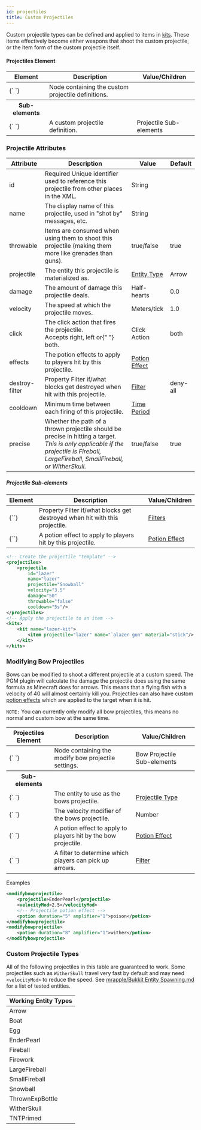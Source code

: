 ```yaml
---
id: projectiles
title: Custom Projectiles
---
```


Custom projectile types can be defined and applied to items in [kits](/docs/modules/gear/kits).
These items effectively become either weapons that shoot the custom projectile,
or the item form of the custom projectile itself.

#### Projectiles Element

<div className="table-container">
  <table>
    <thead>
      <tr>
        <th>Element</th>
        <th>Description</th>
        <th>Value/Children</th>
      </tr>
    </thead>
    <tbody>
      <tr>
        <td>
          <label>{`<projectiles> </projectiles>`}</label>
        </td>
        <td>Node containing the custom projectile definitions.</td>
        <td />
      </tr>
      <tr>
        <th>Sub-elements</th>
        <th />
        <th />
      </tr>
      <tr>
        <td>
          <label>{`<projectile> </projectile>`}</label>
        </td>
        <td>A custom projectile definition.</td>
        <td>
          <span className="badge badge--secondary">
            Projectile Sub-elements
          </span>
        </td>
      </tr>
    </tbody>
  </table>
</div>

### Projectile Attributes

<div className="table-container">
  <table>
    <thead>
      <tr>
        <th style={{ minWidth: "150px" }}>Attribute</th>
        <th>Description</th>
        <th style={{ minWidth: "100px" }}>Value</th>
        <th style={{ minWidth: "100px" }}>Default</th>
      </tr>
    </thead>
    <tbody>
      <tr>
        <td>
          <label>id</label>
        </td>
        <td>
          <span className="badge badge--danger">Required</span>
          Unique identifier used to reference this projectile from other places in the XML.
        </td>
        <td>
          <span className="badge badge--primary">String</span>
        </td>
        <td></td>
      </tr>
      <tr>
        <td>
          <label>name</label>
        </td>
        <td>
          The display name of this projectile, used in "shot by" messages, etc.
        </td>
        <td>
          <span className="badge badge--primary">String</span>
        </td>
        <td></td>
      </tr>
      <tr>
        <td>
          <label>throwable</label>
        </td>
        <td>
          Items are consumed when using them to shoot this projectile (making
          them more like grenades than guns).
        </td>
        <td>
          <span className="badge badge--primary">true/false</span>
        </td>
        <td>true</td>
      </tr>
      <tr>
        <td>
          <label>projectile</label>
        </td>
        <td>The entity this projectile is materialized as.</td>
        <td>
          <a href="/docs/reference/entities/entity-types">Entity Type</a>
        </td>
        <td>
          <span className="badge badge--secondary">Arrow</span>
        </td>
      </tr>
      <tr>
        <td>
          <label>damage</label>
        </td>
        <td>The amount of damage this projectile deals.</td>
        <td>
          <span className="badge badge--primary">Half-hearts</span>
        </td>
        <td>0.0</td>
      </tr>
      <tr>
        <td>
          <label>velocity</label>
        </td>
        <td>The speed at which the projectile moves.</td>
        <td>
          <span className="badge badge--primary">Meters/tick</span>
        </td>
        <td>1.0</td>
      </tr>
      <tr>
        <td>
          <label>click</label>
        </td>
        <td>
          The click action that fires the projectile.
          <br />
          Accepts <label>right</label>, <label>left</label> or{" "}
          <label>both</label>.
        </td>
        <td>
          <span className="badge badge--primary">Click Action</span>
        </td>
        <td>
          <label>both</label>
        </td>
      </tr>
      <tr>
        <td>
          <label>effects</label>
        </td>
        <td>The potion effects to apply to players hit by this projectile.</td>
        <td>
          <a href="/docs/modules/gear/potions">Potion Effect</a>
        </td>
        <td></td>
      </tr>
      <tr>
        <td>
          <label>destroy-filter</label>
        </td>
        <td>
          <span
            className="badge badge--secondary"
            title="Can be this attribute or a sub-element."
          >
            Property
          </span>
          Filter if/what blocks get destroyed when hit with this projectile.
        </td>
        <td>
          <a href="/docs/modules/mechanics/filters">Filter</a>
        </td>
        <td>
          <label>deny-all</label>
        </td>
      </tr>
      <tr>
        <td>
          <label>cooldown</label>
        </td>
        <td>Minimum time between each firing of this projectile.</td>
        <td>
          <a href="/docs/reference/misc/time-periods">Time Period</a>
        </td>
        <td></td>
      </tr>
      <tr>
        <td>
          <label>precise</label>
        </td>
        <td>
          Whether the path of a thrown projectile should be precise in hitting a target.
          <br />
          <em>
            This is only applicable if the projectile is <label>Fireball</label>, <label>LargeFireball</label>, <label>SmallFireball</label>, or <label>WitherSkull</label>.
          </em>
        </td>
        <td>
          <span className="badge badge--primary">true/false</span>
        </td>
        <td>true</td>
      </tr>
    </tbody>
  </table>
</div>

##### Projectile Sub-elements

<div className="table-container">
  <table>
    <thead>
      <tr>
        <th>Element</th>
        <th>Description</th>
        <th>Value/Children</th>
      </tr>
    </thead>
    <tbody>
      <tr>
        <td>
          <label>{`<destroy-filter>`}</label>
        </td>
        <td>
          <span
            className="badge badge--secondary"
            title="Can be this sub-element or an attribute."
          >
            Property
          </span>
          Filter if/what blocks get destroyed when hit with this projectile.
        </td>
        <td>
          <a href="/docs/modules/mechanics/filters">Filters</a>
        </td>
      </tr>
      <tr>
        <td>
          <label>{`<effect>`}</label>
        </td>
        <td>A potion effect to apply to players hit by this projectile.</td>
        <td>
          <a href="/docs/modules/gear/potions">Potion Effect</a>
        </td>
      </tr>
    </tbody>
  </table>
</div>

```xml
<!-- Create the projectile "template" -->
<projectiles>
    <projectile
        id="lazer"
        name="lazer"
        projectile="Snowball"
        velocity="3.5"
        damage="50"
        throwable="false"
        cooldown="5s"/>
</projectiles>
<!-- Apply the projectile to an item -->
<kits>
    <kit name="lazer-kit">
        <item projectile="lazer" name="`alazer gun" material="stick"/>
    </kit>
</kits>
```

### Modifying Bow Projectiles

Bows can be modified to shoot a different projectile at a custom speed.
The PGM plugin will calculate the damage the projectile does using the same formula as Minecraft does for arrows.
This means that a flying fish with a velocity of 40 will almost certainly kill you.
Projectiles can also have custom [potion effects](/docs/modules/gear/potions) which are applied to the target when it is hit.

`NOTE:` You can currently only modify all bow projectiles, this means no normal and custom bow at the same time.

<div className="table-container">
  <table>
    <thead>
      <tr>
        <th>Projectiles Element</th>
        <th>Description</th>
        <th>Value/Children</th>
      </tr>
    </thead>
    <tbody>
      <tr>
        <td>
          <label>{`<modifybowprojectile> </...>`}</label>
        </td>
        <td>Node containing the modify bow projectile settings.</td>
        <td>
          <span className="badge badge--secondary">
            Bow Projectile Sub-elements
          </span>
        </td>
      </tr>
      <tr>
        <th>Sub-elements</th>
        <th />
        <th />
      </tr>
      <tr>
        <td>
          <label>{`<projectile> </projectile>`}</label>
        </td>
        <td>The entity to use as the bows projectile.</td>
        <td>
          <a href="/docs/modules/gear/projectiles#custom-projectile-types">
            Projectile Type
          </a>
        </td>
      </tr>
      <tr>
        <td>
          <label>{`<velocityMod> </velocityMod>`}</label>
        </td>
        <td>The velocity modifier of the bows projectile.</td>
        <td>
          <span className="badge badge--primary">Number</span>
        </td>
      </tr>
      <tr>
        <td>
          <label>{`<potion> </potion>`}</label>
        </td>
        <td>A potion effect to apply to players hit by the bow projectile.</td>
        <td>
          <a href="/docs/modules/gear/potions">Potion Effect</a>
        </td>
      </tr>
      <tr>
        <td>
          <label>{`<pickup-filter> </pickup-filter>`}</label>
        </td>
        <td>A filter to determine which players can pick up arrows.</td>
        <td>
          <a href="/docs/modules/mechanics/filters">Filter</a>
        </td>
      </tr>
    </tbody>
  </table>
</div>

Examples

```xml
<modifybowprojectile>
    <projectile>EnderPearl</projectile>
    <velocityMod>2.5</velocityMod>
    <!-- Projectile potion effect -->
    <potion duration="5" amplifier="1">poison</potion>
</modifybowprojectile>
<modifybowprojectile>
    <potion duration="8" amplifier="1">wither</potion>
</modifybowprojectile>
```

### Custom Projectile Types

All of the following projectiles in this table are guaranteed to work.
Some projectiles such as `WitherSkull` travel very fast by default and may need `<velocityMod>` to reduce the speed.
See [mrapple/Bukkit Entity Spawning.md](https://gist.github.com/4617111) for a list of tested entities.

<div className="table-container">
  <table className="table table-striped">
    <thead>
      <tr>
        <th>Working Entity Types</th>
      </tr>
    </thead>
    <tbody>
      <tr>
        <td>
          <label>Arrow</label>
        </td>
      </tr>
      <tr>
        <td>
          <label>Boat</label>
        </td>
      </tr>
      <tr>
        <td>
          <label>Egg</label>
        </td>
      </tr>
      <tr>
        <td>
          <label>EnderPearl</label>
        </td>
      </tr>
      <tr>
        <td>
          <label>Fireball</label>
        </td>
      </tr>
      <tr>
        <td>
          <label>Firework</label>
        </td>
      </tr>
      <tr>
        <td>
          <label>LargeFireball</label>
        </td>
      </tr>
      <tr>
        <td>
          <label>SmallFireball</label>
        </td>
      </tr>
      <tr>
        <td>
          <label>Snowball</label>
        </td>
      </tr>
      <tr>
        <td>
          <label>ThrownExpBottle</label>
        </td>
      </tr>
      <tr>
        <td>
          <label>WitherSkull</label>
        </td>
      </tr>
      <tr>
        <td>
          <label>TNTPrimed</label>
        </td>
      </tr>
    </tbody>
  </table>
</div>
